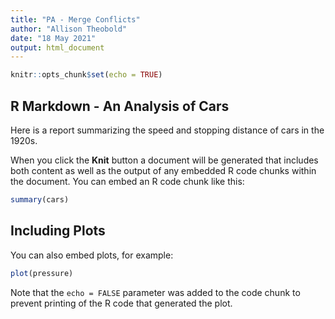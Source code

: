 ```yaml
---
title: "PA - Merge Conflicts"
author: "Allison Theobold"
date: "18 May 2021"
output: html_document
---
```


```r
knitr::opts_chunk$set(echo = TRUE)
```

## R Markdown - An Analysis of Cars

Here is a report summarizing the speed and stopping distance of cars in the
1920s. 

When you click the **Knit** button a document will be generated that includes both content as well as the output of any embedded R code chunks within the document. You can embed an R code chunk like this:

```r
summary(cars)
```

## Including Plots

You can also embed plots, for example:

```r
plot(pressure)
```

Note that the `echo = FALSE` parameter was added to the code chunk to prevent printing of the R code that generated the plot.
